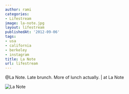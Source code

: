 ```yaml
---
author: rami
categories:
- Lifestream
image: la-note.jpg
layout: lifestream
publishedAt: '2012-09-06'
tags:
- usa
- california
- berkeley
- instagram
title: La Note
url: lifestream
---
```


@La Note. Late brunch. More of lunch actually. | at La Note

![La Note](/assets/images/content/lifestream/la-note.jpg)